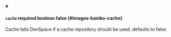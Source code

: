 
<details className="config-field" data-expandable="false" open>
<summary>

#### `cache` <span className="config-field-required" data-required="false">required</span> <span className="config-field-type">boolean</span> <span className="config-field-default">false</span> <span className="config-field-enum"></span> {#images-kaniko-cache}

Cache tells DevSpace if a cache repository should be used. defaults to false

</summary>



</details>
